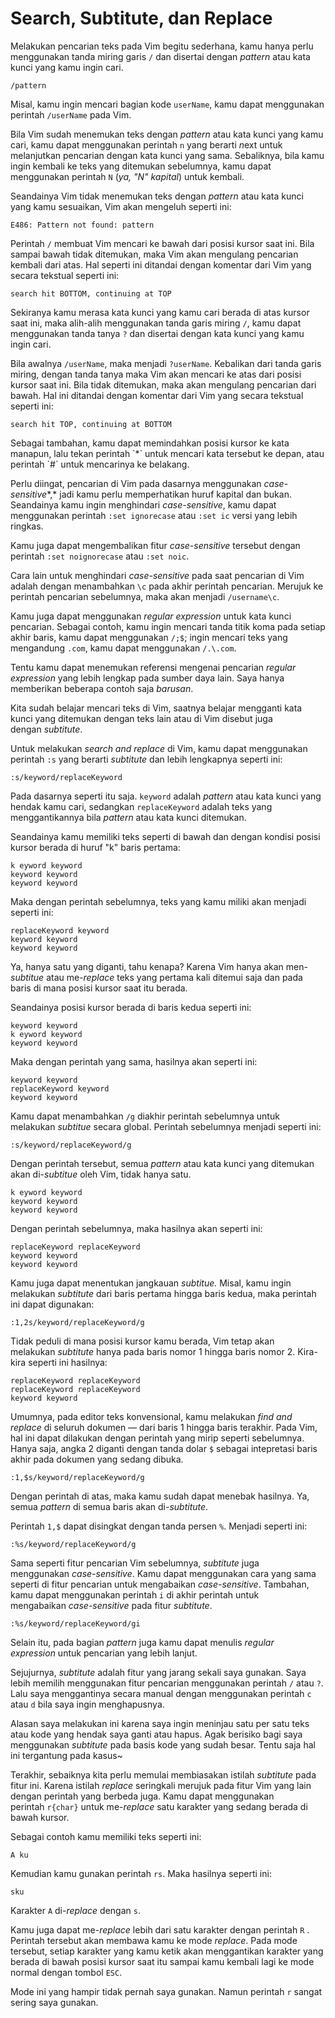 
# Search, Subtitute, dan Replace

Melakukan pencarian teks pada Vim begitu sederhana, kamu hanya perlu menggunakan tanda miring garis `/` dan disertai dengan *pattern* atau kata kunci yang kamu ingin cari.

```vi
/pattern
```

Misal, kamu ingin mencari bagian kode `userName`, kamu dapat menggunakan perintah `/userName` pada Vim.

Bila Vim sudah menemukan teks dengan *pattern* atau kata kunci yang kamu cari, kamu dapat menggunakan perintah `n` yang berarti *n*ext untuk melanjutkan pencarian dengan kata kunci yang sama. Sebaliknya, bila kamu ingin kembali ke teks yang ditemukan sebelumnya, kamu dapat menggunakan perintah `N` (*ya, "N" kapital*) untuk kembali.

Seandainya Vim tidak menemukan teks dengan *pattern* atau kata kunci yang kamu sesuaikan, Vim akan mengeluh seperti ini:

```vi
E486: Pattern not found: pattern
```

Perintah `/` membuat Vim mencari ke bawah dari posisi kursor saat ini. Bila sampai bawah tidak ditemukan, maka Vim akan mengulang pencarian kembali dari atas. Hal seperti ini ditandai dengan komentar dari Vim yang secara tekstual seperti ini:

```vi
search hit BOTTOM, continuing at TOP
```

Sekiranya kamu merasa kata kunci yang kamu cari berada di atas kursor saat ini, maka alih-alih menggunakan tanda garis miring `/`, kamu dapat menggunakan tanda tanya `?` dan disertai dengan kata kunci yang kamu ingin cari.

Bila awalnya `/userName`, maka menjadi `?userName`. Kebalikan dari tanda garis miring, dengan tanda tanya maka Vim akan mencari ke atas dari posisi kursor saat ini. Bila tidak ditemukan, maka akan mengulang pencarian dari bawah. Hal ini ditandai dengan komentar dari Vim yang secara tekstual seperti ini:

```vi
search hit TOP, continuing at BOTTOM
```

<Callout type="info" emoji="💡">
Sebagai tambahan, kamu dapat memindahkan posisi kursor ke kata manapun, lalu tekan perintah `*` untuk mencari kata tersebut ke depan, atau perintah `#` untuk mencarinya ke belakang.
</Callout>

Perlu diingat, pencarian di Vim pada dasarnya menggunakan *case-sensitive**,* jadi kamu perlu memperhatikan huruf kapital dan bukan. Seandainya kamu ingin menghindari *case-sensitive*, kamu dapat menggunakan perintah `:set ignorecase` atau `:set ic` versi yang lebih ringkas.

Kamu juga dapat mengembalikan fitur *case-sensitive* tersebut dengan perintah `:set noignorecase` atau `:set noic`.

Cara lain untuk menghindari *case-sensitive* pada saat pencarian di Vim adalah dengan menambahkan `\c` pada akhir perintah pencarian. Merujuk ke perintah pencarian sebelumnya, maka akan menjadi `/username\c`.

Kamu juga dapat menggunakan *regular expression* untuk kata kunci pencarian. Sebagai contoh, kamu ingin mencari tanda titik koma pada setiap akhir baris, kamu dapat menggunakan `/;$`; ingin mencari teks yang mengandung `.com`, kamu dapat menggunakan `/.\.com`.

Tentu kamu dapat menemukan referensi mengenai pencarian *regular expression* yang lebih lengkap pada sumber daya lain. Saya hanya memberikan beberapa contoh saja *barusan*.

Kita sudah belajar mencari teks di Vim, saatnya belajar mengganti kata kunci yang ditemukan dengan teks lain atau di Vim disebut juga dengan *subtitute*.

Untuk melakukan *search and replace* di Vim, kamu dapat menggunakan perintah `:s` yang berarti *subtitute* dan lebih lengkapnya seperti ini:

```vi
:s/keyword/replaceKeyword
```

Pada dasarnya seperti itu saja. `keyword` adalah *pattern* atau kata kunci yang hendak kamu cari, sedangkan `replaceKeyword` adalah teks yang menggantikannya bila *pattern* atau kata kunci ditemukan.

Seandainya kamu memiliki teks seperti di bawah dan dengan kondisi posisi kursor berada di huruf "k" baris pertama:

```vi /k /1
k eyword keyword
keyword keyword
keyword keyword
```

Maka dengan perintah sebelumnya, teks yang kamu miliki akan menjadi seperti ini:

```vi
replaceKeyword keyword
keyword keyword
keyword keyword
```

Ya, hanya satu yang diganti, tahu kenapa? Karena Vim hanya akan men-*subtitue* atau me-*replace* teks yang pertama kali ditemui saja dan pada baris di mana posisi kursor saat itu berada.

Seandainya posisi kursor berada di baris kedua seperti ini:

```vi /k /1
keyword keyword
k eyword keyword
keyword keyword
```

Maka dengan perintah yang sama, hasilnya akan seperti ini:

```vi
keyword keyword
replaceKeyword keyword
keyword keyword
```

Kamu dapat menambahkan `/g` diakhir perintah sebelumnya untuk melakukan *subtitue* secara global. Perintah sebelumnya menjadi seperti ini:

```vi
:s/keyword/replaceKeyword/g
```

Dengan perintah tersebut, semua *pattern* atau kata kunci yang ditemukan akan di-*subtitue* oleh Vim, tidak hanya satu.

```vi /k /1
k eyword keyword
keyword keyword
keyword keyword
```

Dengan perintah sebelumnya, maka hasilnya akan seperti ini:

```vi
replaceKeyword replaceKeyword
keyword keyword
keyword keyword
```

Kamu juga dapat menentukan jangkauan *subtitue.* Misal, kamu ingin melakukan *subtitute* dari baris pertama hingga baris kedua, maka perintah ini dapat digunakan:

```vi
:1,2s/keyword/replaceKeyword/g
```

Tidak peduli di mana posisi kursor kamu berada, Vim tetap akan melakukan *subtitute* hanya pada baris nomor 1 hingga baris nomor 2. Kira-kira seperti ini hasilnya:

```vi
replaceKeyword replaceKeyword
replaceKeyword replaceKeyword
keyword keyword
```

Umumnya, pada editor teks konvensional, kamu melakukan *find and replace* di seluruh dokumen — dari baris 1 hingga baris terakhir. Pada Vim, hal ini dapat dilakukan dengan perintah yang mirip seperti sebelumnya. Hanya saja, angka 2 diganti dengan tanda dolar `$` sebagai intepretasi baris akhir pada dokumen yang sedang dibuka.

```vi
:1,$s/keyword/replaceKeyword/g
```

Dengan perintah di atas, maka kamu sudah dapat menebak hasilnya. Ya, semua *pattern* di semua baris akan di-*subtitute*.

Perintah `1,$` dapat disingkat dengan tanda persen `%`. Menjadi seperti ini:

```vi
:%s/keyword/replaceKeyword/g
```

Sama seperti fitur pencarian Vim sebelumnya, *subtitute* juga menggunakan *case-sensitive*. Kamu dapat menggunakan cara yang sama seperti di fitur pencarian untuk mengabaikan *case-sensitive*. Tambahan, kamu dapat menggunakan perintah `i` di akhir perintah untuk mengabaikan *case-sensitive* pada fitur *subtitute*.

```vi
:%s/keyword/replaceKeyword/gi
```

Selain itu, pada bagian *pattern* juga kamu dapat menulis *regular expression* untuk pencarian yang lebih lanjut.

Sejujurnya, *subtitute* adalah fitur yang jarang sekali saya gunakan. Saya lebih memilih menggunakan fitur pencarian menggunakan perintah `/` atau `?`. Lalu saya menggantinya secara manual dengan menggunakan perintah `c` atau `d` bila saya ingin menghapusnya.

Alasan saya melakukan ini karena saya ingin meninjau satu per satu teks atau kode yang hendak saya ganti atau hapus. Agak berisiko bagi saya menggunakan *subtitute* pada basis kode yang sudah besar. Tentu saja hal ini tergantung pada kasus~

Terakhir, sebaiknya kita perlu memulai membiasakan istilah *subtitute* pada fitur ini. Karena istilah *replace* seringkali merujuk pada fitur Vim yang lain dengan perintah yang berbeda juga. Kamu dapat menggunakan perintah `r{char}` untuk me-*replace* satu karakter yang sedang berada di bawah kursor.

Sebagai contoh kamu memiliki teks seperti ini:

```vi /A /1
A ku
```

Kemudian kamu gunakan perintah `rs`. Maka hasilnya seperti ini:

```vi
sku
```

Karakter `A` di-*replace* dengan `s`.

Kamu juga dapat me-*replace* lebih dari satu karakter dengan perintah `R` . Perintah tersebut akan membawa kamu ke mode *replace*. Pada mode tersebut, setiap karakter yang kamu ketik akan menggantikan karakter yang berada di bawah posisi kursor saat itu sampai kamu kembali lagi ke mode normal dengan tombol `ESC`.

Mode ini yang hampir tidak pernah saya gunakan. Namun perintah `r` sangat sering saya gunakan.